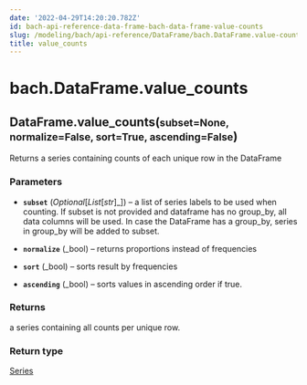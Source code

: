 ```yaml
---
date: '2022-04-29T14:20:20.782Z'
id: bach-api-reference-data-frame-bach-data-frame-value-counts
slug: /modeling/bach/api-reference/DataFrame/bach.DataFrame.value-counts/
title: value_counts
---
```


# bach.DataFrame.value_counts

<div class="method">
<h2 class="signature-class"><span class="additional-name">DataFrame.</span><span class="name">value_counts(</span><small class="parameter-list"><span class="parameter" id="subset">subset=None</span>, <span class="parameter" id="normalize">normalize=False</span>, <span class="parameter" id="sort">sort=True</span>, <span class="parameter" id="ascending">ascending=False</span></small>)</h2>


<div class="content">

Returns a series containing counts of each unique row in the DataFrame


### Parameters

* **`subset`** (_Optional_[_List_[_str_]_]) – a list of series labels to be used when counting. If subset is not provided and
dataframe has no group_by, all data columns will be used. In case the DataFrame has a group_by,
series in group_by will be added to subset.

* **`normalize`** (_bool) – returns proportions instead of frequencies

* **`sort`** (_bool) – sorts result by frequencies

* **`ascending`** (_bool) – sorts values in ascending order if true.



### Returns

a series containing all counts per unique row.



### Return type

[Series](/docs/modeling/bach/api-reference/Series/bach.Series/#bach.Series)



</div>

</div>
